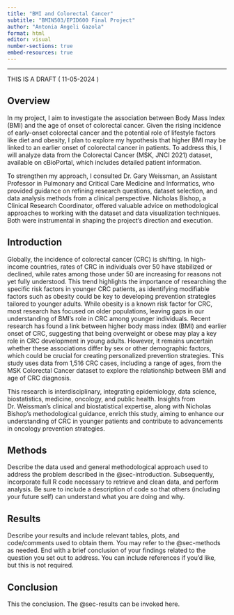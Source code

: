 ```yaml
---
title: "BMI and Colorectal Cancer"
subtitle: "BMIN503/EPID600 Final Project"
author: "Antonia Angeli Gazola"
format: html
editor: visual
number-sections: true
embed-resources: true
---
```


------------------------------------------------------------------------

THIS IS A DRAFT ( 11-05-2024 )

## Overview {#sec-overview}

In my project, I aim to investigate the association between Body Mass Index (BMI) and the age of onset of colorectal cancer. Given the rising incidence of early-onset colorectal cancer and the potential role of lifestyle factors like diet and obesity, I plan to explore my hypothesis that higher BMI may be linked to an earlier onset of colorectal cancer in patients. To address this, I will analyze data from the Colorectal Cancer (MSK, JNCI 2021) dataset, available on cBioPortal, which includes detailed patient information.

To strengthen my approach, I consulted Dr. Gary Weissman, an Assistant Professor in Pulmonary and Critical Care Medicine and Informatics, who provided guidance on refining research questions, dataset selection, and data analysis methods from a clinical perspective. Nicholas Bishop, a Clinical Research Coordinator, offered valuable advice on methodological approaches to working with the dataset and data visualization techniques. Both were instrumental in shaping the project’s direction and execution.

## Introduction {#sec-introduction}

Globally, the incidence of colorectal cancer (CRC) is shifting. In high-income countries, rates of CRC in individuals over 50 have stabilized or declined, while rates among those under 50 are increasing for reasons not yet fully understood. This trend highlights the importance of researching the specific risk factors in younger CRC patients, as identifying modifiable factors such as obesity could be key to developing prevention strategies tailored to younger adults. While obesity is a known risk factor for CRC, most research has focused on older populations, leaving gaps in our understanding of BMI’s role in CRC among younger individuals. Recent research has found a link between higher body mass index (BMI) and earlier onset of CRC, suggesting that being overweight or obese may play a key role in CRC development in young adults. However, it remains uncertain whether these associations differ by sex or other demographic factors, which could be crucial for creating personalized prevention strategies. This study uses data from 1,516 CRC cases, including a range of ages, from the MSK Colorectal Cancer dataset to explore the relationship between BMI and age of CRC diagnosis.

This research is interdisciplinary, integrating epidemiology, data science, biostatistics, medicine, oncology, and public health. Insights from Dr. Weissman’s clinical and biostatistical expertise, along with Nicholas Bishop’s methodological guidance, enrich this study, aiming to enhance our understanding of CRC in younger patients and contribute to advancements in oncology prevention strategies.

## Methods {#sec-methods}

Describe the data used and general methodological approach used to address the problem described in the @sec-introduction. Subsequently, incorporate full R code necessary to retrieve and clean data, and perform analysis. Be sure to include a description of code so that others (including your future self) can understand what you are doing and why.

## Results {#sec-results}

Describe your results and include relevant tables, plots, and code/comments used to obtain them. You may refer to the @sec-methods as needed. End with a brief conclusion of your findings related to the question you set out to address. You can include references if you'd like, but this is not required.

## Conclusion

This the conclusion. The @sec-results can be invoked here.
